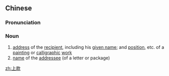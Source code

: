 ==Chinese==
{{zh-forms}}

===Pronunciation===
{{zh-pron
|m=shàngkuǎn
|c=soeng6 fun2
|mn=xm:siōng-koán
|cat=n
}}

===Noun===
{{zh-noun}}

# [[address]] of the [[recipient]], including his [[given name]]; and [[position]], etc. of a [[painting]] or [[calligraphic]] [[work]]
# [[name]] of the [[addressee]] (of a letter or package)

[[zh:上款]]